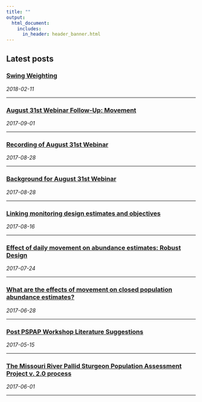 ```yaml
---
title: ""
output: 
  html_document:
    includes:
      in_header: header_banner.html 
---
```


<!--
#install.packages("rmarkdown",type="source")

rmarkdown::render_site("index.Rmd")# build website

# rmarkdown::render_site()# build website


-->

## Latest posts

<h3><a href="2018-02-11-swing-weighting.html">
    Swing Weighting</a></h3>
<span><i class="fa fa-calendar"></i> _2018-02-11_</span>
<hr>

<h3><a href="2017-09-01-Movement.html">
    August 31st Webinar Follow-Up:  Movement</a></h3>
<span><i class="fa fa-calendar"></i> _2017-09-01_</span>
<hr>
<h3><a href="2017-08-31-webinar-recording.html">
    Recording of August 31st Webinar</a></h3>
<span><i class="fa fa-calendar"></i> _2017-08-28_</span>
<hr>

<h3><a href="2017-08-28-webinar.html">
    Background for August 31st Webinar</a></h3>
<span><i class="fa fa-calendar"></i> _2017-08-28_</span>
<hr>

<h3><a href="2017-08-16-valuing-objectives.html">
    Linking monitoring design estimates and objectives</a></h3>
<span><i class="fa fa-calendar"></i> _2017-08-16_</span>
<hr>

<h3><a href="2017-07-24-RD-and-closure.html">
    Effect of daily movement on abundance estimates: Robust Design</a></h3>
<span><i class="fa fa-calendar"></i> _2017-07-24_</span>
<hr>

<h3><a href="2017-06-28-M0-and-closure.html">
    What are the effects of movement on closed population abundance estimates?</a></h3>
<span><i class="fa fa-calendar"></i> _2017-06-28_</span>
<hr>


<h3><a href="2017-05-15-Post-Workshop-Literature.html">
    Post PSPAP Workshop Literature Suggestions</a></h3>
<span><i class="fa fa-calendar"></i> _2017-05-15_</span>
<hr>

<h3><a href="2017-06-01-PSPAP-V2-Process.html">
    The Missouri River Pallid Sturgeon Population Assessment Project v. 2.0 process</a></h3>
<span><i class="fa fa-calendar"></i> _2017-06-01_</span>
<hr>


